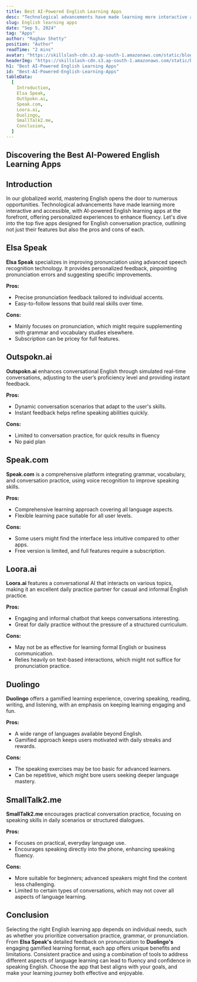 ---
title: Best AI-Powered English Learning Apps
desc: "Technological advancements have made learning more interactive and accessible, with AI-powered English learning apps at the forefront, offering personalized experiences to enhance fluency."
slug: English learning apps
date: "Sep 5, 2024"
tag: "Apps"
author: "Raghav Shetty"
position: "Author"
readTime: "2 mins"
avatar: "https://skillslash-cdn.s3.ap-south-1.amazonaws.com/static/blog/avatar-02.webp"
headerImg: "https://skillslash-cdn.s3.ap-south-1.amazonaws.com/static/blog/5-health-care-real-time-projects-to-get-hired-at-2023.jpeg"
h1: "Best AI-Powered English Learning Apps"
id: "Best-AI-Powered-English-Learning-Apps"
tableData:
  [
    Introduction,
    Elsa Speak,
    OutSpokn.ai,
    Speak.com,
    Loora.ai,
    Duolingo,
    SmallTalk2.me,
    Conclusion,
  ]
---

## **Discovering the Best AI-Powered English Learning Apps**

## Introduction

In our globalized world, mastering English opens the door to numerous opportunities. Technological advancements have made learning more interactive and accessible, with AI-powered English learning apps at the forefront, offering personalized experiences to enhance fluency. Let's dive into the top five apps designed for English conversation practice, outlining not just their features but also the pros and cons of each.

## Elsa Speak

**Elsa Speak** specializes in improving pronunciation using advanced speech recognition technology. It provides personalized feedback, pinpointing pronunciation errors and suggesting specific improvements.

**Pros:**

- Precise pronunciation feedback tailored to individual accents.
- Easy-to-follow lessons that build real skills over time.

**Cons:**

- Mainly focuses on pronunciation, which might require supplementing with grammar and vocabulary studies elsewhere.
- Subscription can be pricey for full features.

## Outspokn.ai

**Outspokn.ai** enhances conversational English through simulated real-time conversations, adjusting to the user’s proficiency level and providing instant feedback.

**Pros:**

- Dynamic conversation scenarios that adapt to the user's skills.
- Instant feedback helps refine speaking abilities quickly.

**Cons:**

- Limited to conversation practice, for quick results in fluency
- No paid plan

## Speak.com

**Speak.com** is a comprehensive platform integrating grammar, vocabulary, and conversation practice, using voice recognition to improve speaking skills.

**Pros:**

- Comprehensive learning approach covering all language aspects.
- Flexible learning pace suitable for all user levels.

**Cons:**

- Some users might find the interface less intuitive compared to other apps.
- Free version is limited, and full features require a subscription.

## Loora.ai

**Loora.ai** features a conversational AI that interacts on various topics, making it an excellent daily practice partner for casual and informal English practice.

**Pros:**

- Engaging and informal chatbot that keeps conversations interesting.
- Great for daily practice without the pressure of a structured curriculum.

**Cons:**

- May not be as effective for learning formal English or business communication.
- Relies heavily on text-based interactions, which might not suffice for pronunciation practice.

## Duolingo

**Duolingo** offers a gamified learning experience, covering speaking, reading, writing, and listening, with an emphasis on keeping learning engaging and fun.

**Pros:**

- A wide range of languages available beyond English.
- Gamified approach keeps users motivated with daily streaks and rewards.

**Cons:**

- The speaking exercises may be too basic for advanced learners.
- Can be repetitive, which might bore users seeking deeper language mastery.

## SmallTalk2.me

**SmallTalk2.me** encourages practical conversation practice, focusing on speaking skills in daily scenarios or structured dialogues.

**Pros:**

- Focuses on practical, everyday language use.
- Encourages speaking directly into the phone, enhancing speaking fluency.

**Cons:**

- More suitable for beginners; advanced speakers might find the content less challenging.
- Limited to certain types of conversations, which may not cover all aspects of language learning.

## Conclusion

Selecting the right English learning app depends on individual needs, such as whether you prioritize conversation practice, grammar, or pronunciation. From **Elsa Speak's** detailed feedback on pronunciation to **Duolingo's** engaging gamified learning format, each app offers unique benefits and limitations. Consistent practice and using a combination of tools to address different aspects of language learning can lead to fluency and confidence in speaking English. Choose the app that best aligns with your goals, and make your learning journey both effective and enjoyable.
